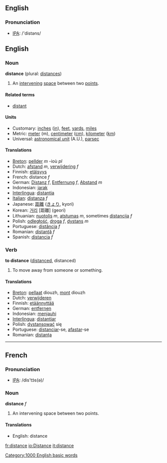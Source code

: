 ==English==

=== Pronunciation ===
*[[w:IPA|IPA]]: /'distəns/

==English==
===Noun===
'''distance''' (plural: [[distances]])

#An [[intervening]] [[space]] between two [[point]]s.

====Related terms====
*[[distant]]

====Units====
*Customary: [[inch]]es ([[in]]), [[feet]], [[yard]]s, [[mile]]s
*Metric: [[meter]] (m), [[centimeter]] ([[cm]]), [[kilometer]] ([[km]])
*Universal: [[astronomical unit]] (A.U.), [[parsec]]

==== Translations ====
*[[Breton]]: [[pellder]] ''m'' -ioù ''pl''
*Dutch: [[afstand]] ''m'', [[verwijdering]] ''f''
*Finnish: [[etäisyys]]
*French: distance ''f''
*German: [[Distanz]] ''f'', [[Entfernung]] ''f'', [[Abstand]] ''m''
*Indonesian: [[jarak]]
*[[Interlingua]]: [[distantia]]
*[[Italian]]: [[distanza]] ''f''
*Japanese: [[距離]] ([[きょり]], kyori)
*Korean: [[거리]] [距離] (geori)
*Lithuanian: [[nuotolis]] ''m'', [[atstumas]] ''m'', sometimes [[distancija]] ''f''
*Polish: [[odległość]], [[droga]] ''f'', [[dystans]] ''m''
*Portuguese: [[distância]] ''f''
*Romanian: [[distanţă]] ''f''
*Spanish: [[distancia]] ''f''

=== Verb ===
'''to distance''' ([[distanced]], distanced)

#To move away from someone or something.

==== Translations ====
*[[Breton]]: [[pellaat]] diouzh, [[mont]] diouzh
*Dutch: [[verwijderen]]
*Finnish: [[etäännyttää]]
*German: [[entfernen]]
*Indonesian: [[menjauhi]]
*[[Interlingua]]: [[distantiar]]
*Polish: [[dystansować]] się
*Portuguese: [[distanciar]]-se, [[afastar]]-se
*Romanian: [[distanţa]]

----

==French==

=== Pronunciation ===
*[[w:IPA|IPA]]: /dis'tɔ̃s(ə)/

===Noun===
'''distance''' ''f''

#An intervening space between two points.

==== Translations ====
*English: distance

[[Category:1000 English basic words]]

[[fr:distance]]
[[io:Distance]]
[[it:distance]]
